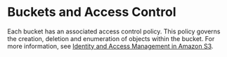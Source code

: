 # Buckets and Access Control<a name="BucketAccess"></a>

Each bucket has an associated access control policy\. This policy governs the creation, deletion and enumeration of objects within the bucket\. For more information, see [Identity and Access Management in Amazon S3](s3-access-control.mdx)\. 